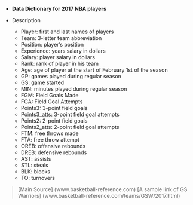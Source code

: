 * __Data Dictionary for 2017 NBA players__
           
* Description
    + Player: first and last names of players
    + Team: 3-letter team abbreviation
    + Position: player's position
    + Experience: years salary in dollars
    + Salary: player salary in dollars
    + Rank: rank of player in his team
    + Age: age of player at the start of February 1st of the season
    + GP: games played during regular season
    + GS: game started
    + MIN: minutes played during regular season
    + FGM: Field Goals Made
    + FGA: Field Goal Attempts
    + Points3: 3-point field goals
    + Points3_atts: 3-point field goal attempts
    + Points2: 2-point field goals
    + Points2_atts: 2-point field goal attempts
    + FTM: free throws made
    + FTA: free throw attempt
    + OREB: offensive rebounds
    + DREB: defensive rebounds
    + AST: assists
    + STL: steals
    + BLK: blocks
    + TO: turnovers
         
>[Main  Source] (www.basketball-reference.com)
>[A sample link of GS Warriors] (www.basketball-reference.com/teams/GSW/2017.html)